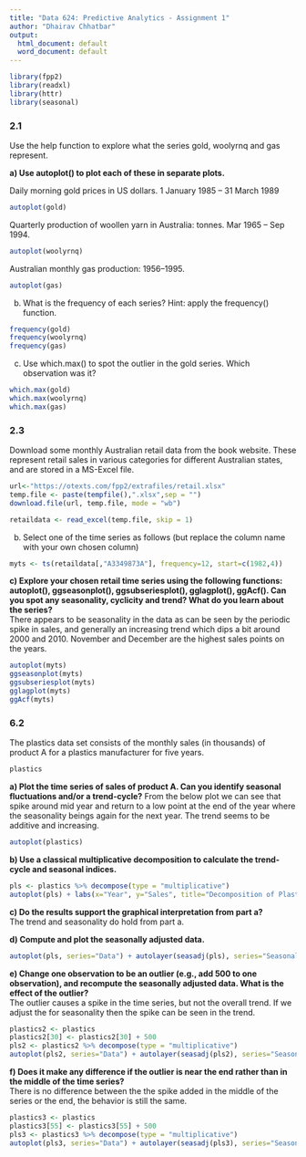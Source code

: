 ---
title: "Data 624: Predictive Analytics - Assignment 1"
author: "Dhairav Chhatbar"
output:
  html_document: default
  word_document: default
---

```{r, message=FALSE, warning=FALSE}
library(fpp2)
library(readxl)
library(httr)
library(seasonal)
```


### 2.1

Use the help function to explore what the series gold, woolyrnq and gas represent.

**a) Use autoplot() to plot each of these in separate plots.**  

Daily morning gold prices in US dollars. 1 January 1985 – 31 March 1989
```{r}
autoplot(gold)
```
Quarterly production of woollen yarn in Australia: tonnes. Mar 1965 – Sep 1994.
```{r}
autoplot(woolyrnq)
```

Australian monthly gas production: 1956–1995.
```{r}
autoplot(gas)
```


b) What is the frequency of each series? Hint: apply the frequency() function.
```{r}
frequency(gold)
frequency(woolyrnq)
frequency(gas)
```


c) Use which.max() to spot the outlier in the gold series. Which observation was it?
```{r}
which.max(gold)
which.max(woolyrnq)
which.max(gas)
```

### 2.3
  
Download some monthly Australian retail data from the book website. These represent retail sales in various categories for different Australian states, and are stored in a MS-Excel file.
```{r, message=FALSE, warning=FALSE}
url<-"https://otexts.com/fpp2/extrafiles/retail.xlsx"
temp.file <- paste(tempfile(),".xlsx",sep = "")
download.file(url, temp.file, mode = "wb")

retaildata <- read_excel(temp.file, skip = 1)
```

b) Select one of the time series as follows (but replace the column name with your own chosen column)
```{r}
myts <- ts(retaildata[,"A3349873A"], frequency=12, start=c(1982,4))
```

**c) Explore your chosen retail time series using the following functions: autoplot(), ggseasonplot(), ggsubseriesplot(), gglagplot(), ggAcf(). Can you spot any seasonality, cyclicity and trend? What do you learn about the series?**  
There appears to be seasonality in the data as can be seen by the periodic spike in sales, and generally an increasing trend which dips a bit around 2000 and 2010. November and December are the highest sales points on the years. 
```{r}
autoplot(myts)
ggseasonplot(myts)
ggsubseriesplot(myts)
gglagplot(myts)
ggAcf(myts)
```





### 6.2

The plastics data set consists of the monthly sales (in thousands) of product A for a plastics manufacturer for five years.
```{r}
plastics
```


**a) Plot the time series of sales of product A. Can you identify seasonal fluctuations and/or a trend-cycle?**
From the below plot we can see that spike around mid year and return to a low point at the end of the year where the seasonality beings again for the next year. The trend seems to be additive and increasing. 
```{r}
autoplot(plastics)
```

**b) Use a classical multiplicative decomposition to calculate the trend-cycle and seasonal indices.**
```{r}
pls <- plastics %>% decompose(type = "multiplicative")
autoplot(pls) + labs(x="Year", y="Sales", title="Decomposition of Plastic Sales")

```


**c) Do the results support the graphical interpretation from part a?**  
The trend and seasonality do hold from part a. 

**d) Compute and plot the seasonally adjusted data.**
```{r}
autoplot(pls, series="Data") + autolayer(seasadj(pls), series="Seasonally Adjusted")
```

**e) Change one observation to be an outlier (e.g., add 500 to one observation), and recompute the seasonally adjusted data. What is the effect of the outlier?**  
The outlier causes a spike in the time series, but not the overall trend. If we adjust the for seasonality then the spike can be seen in the trend. 
```{r}
plastics2 <- plastics
plastics2[30] <- plastics2[30] + 500
pls2 <- plastics2 %>% decompose(type = "multiplicative")
autoplot(pls2, series="Data") + autolayer(seasadj(pls2), series="Seasonally Adjusted")

```

**f) Does it make any difference if the outlier is near the end rather than in the middle of the time series?**  
There is no difference between the the spike added in the middle of the series or the end, the behavior is still the same. 
```{r}
plastics3 <- plastics
plastics3[55] <- plastics3[55] + 500
pls3 <- plastics3 %>% decompose(type = "multiplicative")
autoplot(pls3, series="Data") + autolayer(seasadj(pls3), series="Seasonally Adjusted")

```


